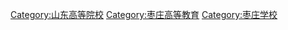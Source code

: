 [[Category:山东高等院校|Category:山东高等院校]]
[[Category:枣庄高等教育|Category:枣庄高等教育]]
[[Category:枣庄学校|Category:枣庄学校]]
